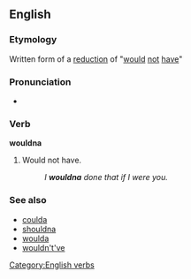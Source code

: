 ==English==

===Etymology===
Written form of a [[w:reduction (linguistics)|reduction]] of "[[would]] [[not]] [[have]]"

===Pronunciation===
* {{IPA|/'wʊdnə/}}

===Verb===
'''wouldna'''

# {{colloquial}} Would not have.
#: ''I '''wouldna''' done that if I were you.''

===See also===
* [[coulda]]
* [[shouldna]]
* [[woulda]]
* [[wouldn't've]]

[[Category:English verbs]]